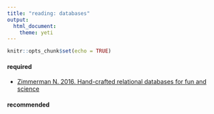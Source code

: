 ```yaml
---
title: "reading: databases"
output: 
  html_document: 
    theme: yeti
---
```


```r
knitr::opts_chunk$set(echo = TRUE)
```

#### required

- [Zimmerman N. 2016. Hand-crafted relational databases for fun and science](https://datacarpentry.org/blog/2016/12/hand-crafted-databases)


#### recommended

